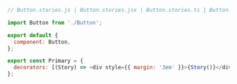 ```js
// Button.stories.js | Button.stories.jsx | Button.stories.ts | Button.stories.tsx

import Button from './Button';

export default {
  component: Button,
};

export const Primary = {
  decorators: [(Story) => <div style={{ margin: '3em' }}>{Story()}</div>],
};
```
